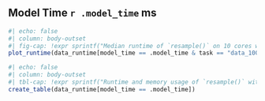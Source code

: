 ## Model Time `r .model_time` ms

```r
#| echo: false
#| column: body-outset
#| fig-cap: !expr sprintf("Median runtime of `resample()` on 10 cores with models trained for %i ms depending on the mlr3 version. The dashed line indicates the total training time of the models. Error bars represent the median absolute deviation of the runtime.", .model_time)
plot_runtime(data_runtime[model_time == .model_time & task == "data_1000"])
```

```r
#| echo: false
#| column: body-outset
#| tbl-cap: !expr sprintf("Runtime and memory usage of `resample()` with models trained for %i depending on the mlr3 version. The K factor shows how much longer the runtime is than the model training. A K values with a red background indicates that the runtime is 3 times larger than the total training time of the models. A red median runtime indicates that the parallelized version took longer the the sequential run. The table includes runtime and memory usage for tasks of size 1000 and 10,000.", .model_time)
create_table(data_runtime[model_time == .model_time])
```
